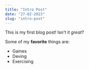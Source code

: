 ```yaml
---
title: "Intro Post"
date: "27-02-2023"
slug: "intro-post"
---
```


This is my first blog post! Isn't it *great*?

Some of my **favorite** things are:

* Games
* Deving
* Exercising